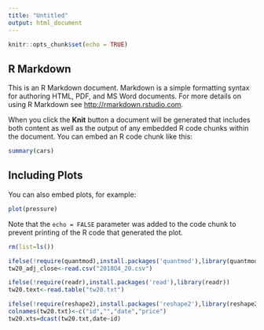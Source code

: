 ---
title: "Untitled"
output: html_document
---

```{r setup, include=FALSE}
knitr::opts_chunk$set(echo = TRUE)
```

## R Markdown

This is an R Markdown document. Markdown is a simple formatting syntax for authoring HTML, PDF, and MS Word documents. For more details on using R Markdown see <http://rmarkdown.rstudio.com>.

When you click the **Knit** button a document will be generated that includes both content as well as the output of any embedded R code chunks within the document. You can embed an R code chunk like this:

```{r cars}
summary(cars)
```

## Including Plots

You can also embed plots, for example:

```{r pressure, echo=FALSE}
plot(pressure)
```

Note that the `echo = FALSE` parameter was added to the code chunk to prevent printing of the R code that generated the plot.
```{r}
rm(list=ls())

ifelse(!require(quantmod),install.packages('quantmod'),library(quantmod))
tw20_adj_close<-read.csv("2018Q4_20.csv")

ifelse(!require(readr),install.packages('read'),library(readr))
tw20.text<-read.table("tw20.txt")

ifelse(!require(reshape2),install.packages('reshape2'),library(reshape2))
colnames(tw20.txt)<-c("id","","date","price")
tw20.xts=dcast(tw20.txt,date~id)
```











